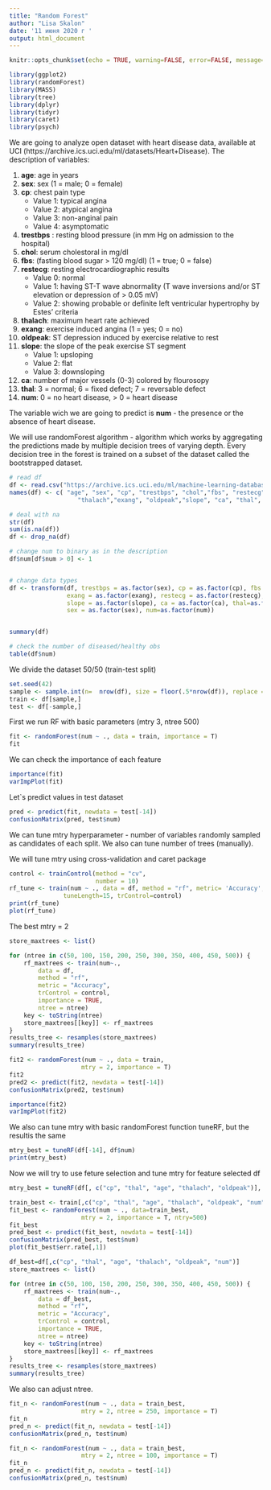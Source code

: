---
title: "Random Forest"
author: "Lisa Skalon"
date: '11 июня 2020 г '
output: html_document
---

```{r setup, include=FALSE}
knitr::opts_chunk$set(echo = TRUE, warning=FALSE, error=FALSE, message=FALSE)
```


```{r results='hide'}
library(ggplot2)
library(randomForest)
library(MASS)
library(tree)
library(dplyr)
library(tidyr)
library(caret)
library(psych)
```


We are going to analyze open dataset with heart disease data, available at UCI (https://archive.ics.uci.edu/ml/datasets/Heart+Disease). The description of variables: 

1. **age**: age in years 
2. **sex**: sex (1 = male; 0 = female)
3. **cp**: chest pain type
      * Value 1: typical angina
      * Value 2: atypical angina
      * Value 3: non-anginal pain
      * Value 4: asymptomatic
4. **trestbps** : resting blood pressure (in mm Hg on admission to the hospital)
5. **chol**: serum cholestoral in mg/dl
6. **fbs**: (fasting blood sugar > 120 mg/dl)  (1 = true; 0 = false)
7. **restecg**: resting electrocardiographic results
      * Value 0: normal
      * Value 1: having ST-T wave abnormality (T wave inversions and/or ST elevation or depression of > 0.05 mV)
      * Value 2: showing probable or definite left ventricular hypertrophy by Estes' criteria
8. **thalach**: maximum heart rate achieved
9. **exang**: exercise induced angina (1 = yes; 0 = no)
10. **oldpeak**: ST depression induced by exercise relative to rest
11. **slope**: the slope of the peak exercise ST segment
      * Value 1: upsloping
      * Value 2: flat
      * Value 3: downsloping
12. **ca**: number of major vessels (0-3) colored by flourosopy
13. **thal**: 3 = normal; 6 = fixed defect; 7 = reversable defect
14. **num**: 0 = no heart disease, > 0 = heart disease


The variable wich we are going to predict is **num** - the presence or the absence of heart disease. 

We will use randomForest algorithm - algorithm which works by aggregating the predictions made by multiple decision trees of varying depth. Every decision tree in the forest is trained on a subset of the dataset called the bootstrapped dataset.


```{r}
# read df
df <- read.csv("https://archive.ics.uci.edu/ml/machine-learning-databases/heart-disease/processed.cleveland.data",header=FALSE, na.strings = '?')
names(df) <- c( "age", "sex", "cp", "trestbps", "chol","fbs", "restecg",
                   "thalach","exang", "oldpeak","slope", "ca", "thal", "num")

# deal with na
str(df)
sum(is.na(df))
df <- drop_na(df)

# change num to binary as in the description
df$num[df$num > 0] <- 1


# change data types 
df <- transform(df, trestbps = as.factor(sex), cp = as.factor(cp), fbs = as.factor(fbs),
                exang = as.factor(exang), restecg = as.factor(restecg), 
                slope = as.factor(slope), ca = as.factor(ca), thal=as.factor(thal),
                sex = as.factor(sex), num=as.factor(num))


summary(df)

# check the number of diseased/healthy obs
table(df$num)
```


We divide the dataset 50/50 (train-test split)
```{r}
set.seed(42)
sample <- sample.int(n=  nrow(df), size = floor(.5*nrow(df)), replace = F)
train <- df[sample,]
test <- df[-sample,]
```


First we run RF with basic parameters (mtry 3, ntree 500)
```{r}
fit <- randomForest(num ~ ., data = train, importance = T)
fit
```

We can check the importance of each feature
```{r}
importance(fit)
varImpPlot(fit)

```

Let`s predict values in test dataset
```{r}
pred <- predict(fit, newdata = test[-14])
confusionMatrix(pred, test$num)
```

We can tune mtry hyperparameter - number of variables randomly sampled as candidates of each split. We also can tune number of trees (manually). 

We will tune mtry using cross-validation and caret package

```{r}
control <- trainControl(method = "cv", 
                        number = 10)
rf_tune <- train(num ~ ., data = df, method = "rf", metric= 'Accuracy',
               tuneLength=15, trControl=control)
print(rf_tune)
plot(rf_tune)

```
The best mtry = 2



```{r}
store_maxtrees <- list()

for (ntree in c(50, 100, 150, 200, 250, 300, 350, 400, 450, 500)) {
    rf_maxtrees <- train(num~.,
        data = df,
        method = "rf",
        metric = "Accuracy",
        trControl = control,
        importance = TRUE,
        ntree = ntree)
    key <- toString(ntree)
    store_maxtrees[[key]] <- rf_maxtrees
}
results_tree <- resamples(store_maxtrees)
summary(results_tree)
```




```{r}
fit2 <- randomForest(num ~ ., data = train, 
                    mtry = 2, importance = T)
fit2
pred2 <- predict(fit2, newdata = test[-14])
confusionMatrix(pred2, test$num)
```

```{r}
importance(fit2)
varImpPlot(fit2)

```


We also can tune mtry with basic randomForest function tuneRF, but the resultis the same

```{r}
mtry_best = tuneRF(df[-14], df$num)
print(mtry_best)

```

Now we will try to use feture selection and tune mtry for feature selected df
```{r}

mtry_best = tuneRF(df[, c("cp", "thal", "age", "thalach", "oldpeak")], df$num)
```

```{r}
train_best <- train[,c("cp", "thal", "age", "thalach", "oldpeak", "num")]
fit_best <- randomForest(num ~ ., data=train_best, 
                    mtry = 2, importance = T, ntry=500)
fit_best
pred_best <- predict(fit_best, newdata = test[-14])
confusionMatrix(pred_best, test$num)
plot(fit_best$err.rate[,1])
```



```{r}
df_best=df[,c("cp", "thal", "age", "thalach", "oldpeak", "num")]
store_maxtrees <- list()

for (ntree in c(50, 100, 150, 200, 250, 300, 350, 400, 450, 500)) {
    rf_maxtrees <- train(num~.,
        data = df_best,
        method = "rf",
        metric = "Accuracy",
        trControl = control,
        importance = TRUE,
        ntree = ntree)
    key <- toString(ntree)
    store_maxtrees[[key]] <- rf_maxtrees
}
results_tree <- resamples(store_maxtrees)
summary(results_tree)
```


We also can adjust ntree.

```{r}
fit_n <- randomForest(num ~ ., data = train_best, 
                    mtry = 2, ntree = 250, importance = T)
fit_n
pred_n <- predict(fit_n, newdata = test[-14])
confusionMatrix(pred_n, test$num)
```

```{r}
fit_n <- randomForest(num ~ ., data = train_best, 
                    mtry = 2, ntree = 100, importance = T)
fit_n
pred_n <- predict(fit_n, newdata = test[-14])
confusionMatrix(pred_n, test$num)
```

  